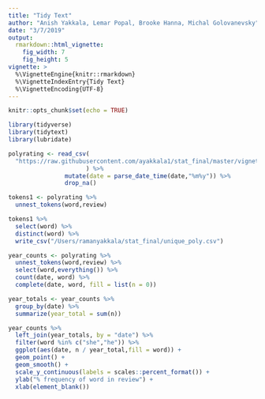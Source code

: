 ```yaml
---
title: "Tidy Text"
author: "Anish Yakkala, Lemar Popal, Brooke Hanna, Michal Golovanevsky"
date: "3/7/2019"
output: 
  rmarkdown::html_vignette:
    fig_width: 7
    fig_height: 5
vignette: >
  %\VignetteEngine{knitr::rmarkdown}
  %\VignetteIndexEntry{Tidy Text}
  %\VignetteEncoding{UTF-8}
---
```


```r
knitr::opts_chunk$set(echo = TRUE)
```

```r
library(tidyverse)
library(tidytext)
library(lubridate)

polyrating <- read_csv(
  "https://raw.githubusercontent.com/ayakkala1/stat_final/master/vignettes/polyrating.csv"
                      ) %>% 
                mutate(date = parse_date_time(date,"%m%y")) %>%
                drop_na()
```

```r
tokens1 <- polyrating %>%
  unnest_tokens(word,review)

```

```r
tokens1 %>%
  select(word) %>%
  distinct(word) %>%
  write_csv("/Users/ramanyakkala/stat_final/unique_poly.csv")
```

```r
year_counts <- polyrating %>%
  unnest_tokens(word,review) %>%
  select(word,everything()) %>%
  count(date, word) %>%
  complete(date, word, fill = list(n = 0)) 

year_totals <- year_counts %>%
  group_by(date) %>%
  summarize(year_total = sum(n))

year_counts %>%
  left_join(year_totals, by = "date") %>%
  filter(word %in% c("she","he")) %>%
  ggplot(aes(date, n / year_total,fill = word)) +
  geom_point() +
  geom_smooth() +
  scale_y_continuous(labels = scales::percent_format()) +
  ylab("% frequency of word in review") +
  xlab(element_blank())
```









